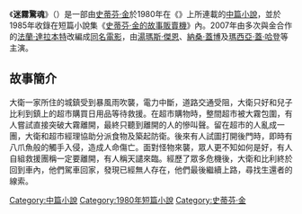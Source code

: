 {{Unreferenced|time=2020-09-08T01:29:42+00:00}}
{{infobox Book | 
| name            = 迷霧驚魂 
| title_orig    = '''''The Mist'''''
| image =
| image_caption =
| author        = [[史蒂芬·金|史蒂芬·金]]
| country         = {{USA}}
| language        = [[英文|英文]]
| series          = 
| genre         = [[中篇小說|中篇小說]]
| release_date  = 1980年
}}
《'''迷霧驚魂 '''》（{{lang-en|'''''The Mist'''''}}）是一部由[[史蒂芬·金|史蒂芬·金]]於1980年在《{{link-en|黑暗勢力|Dark Forces (book)}}》上所連載的[[中篇小說|中篇小說]]，並於1985年收錄在短篇小說集《[[史蒂芬·金的故事販賣機|史蒂芬·金的故事販賣機]]》內。2007年由多次與金合作的[[法蘭·達拉本特|法蘭·達拉本特]]改編成[[迷霧驚魂|同名電影]]，由[[湯瑪斯·傑恩|湯瑪斯·傑恩]]、[[納桑·蓋博|納桑·蓋博]]及[[瑪西亞·蓋·哈登|瑪西亞·蓋·哈登]]等主演。

== 故事簡介 ==
大衛一家所住的城鎮受到暴風雨吹襲，電力中斷，道路交通受阻，大衛只好和兒子比利到鎮上的超市購買日用品等待救援。在超市購物時，整間超市被大霧包圍，有人嘗試直接突破大霧離開，最終只聽到離開的人的慘叫聲。留在超市的人亂成一團，大衛和超市經理協助分派食物及築起防衛。後來有人試圖打開後門時，即時有八爪魚般的觸手入侵，造成人命傷亡。面對怪物來襲，眾人更不知如何是好，有人自組救援團稱一定要離開，有人稱天譴來臨。經歷了眾多危機後，大衛和比利終於回到車內，他們駕車回家，發現已經無人存在，他們最後繼續上路，尋找生還者的線索。

{{史蒂芬·金的故事販賣機}}
{{史蒂芬·金}}
{{小說小作品}}
[[Category:中篇小說|Category:中篇小說]]
[[Category:1980年短篇小說|Category:1980年短篇小說]]
[[Category:史蒂芬·金|Category:史蒂芬·金]]